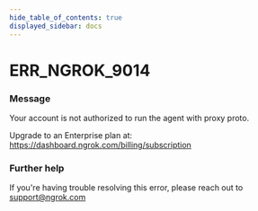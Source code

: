 ```yaml
---
hide_table_of_contents: true
displayed_sidebar: docs
---
```



# ERR_NGROK_9014

### Message
Your account is not authorized to run the agent with proxy proto.

Upgrade to an Enterprise plan at: https://dashboard.ngrok.com/billing/subscription

<ErrorDetails error='err_ngrok_9014' />


### Further help
If you're having trouble resolving this error, please reach out to [support@ngrok.com](mailto:support@ngrok.com?subject=Help%20with%20ERR_NGROK_9014)


